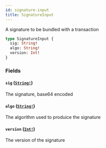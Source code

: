 ```yaml
---
id: signature-input
title: SignatureInput
---
```


A signature to be bundled with a transaction

```graphql
type SignatureInput {
  sig: String!
  algo: String!
  version: Int!
}
```

### Fields

#### `sig` ([`String!`](/docs/graphql/scalars/string))

The signature, base64 encoded

#### `algo` ([`String!`](/docs/graphql/scalars/string))

The algorithm used to produice the signature

#### `version` ([`Int!`](/docs/graphql/scalars/int))

The version of the signature
